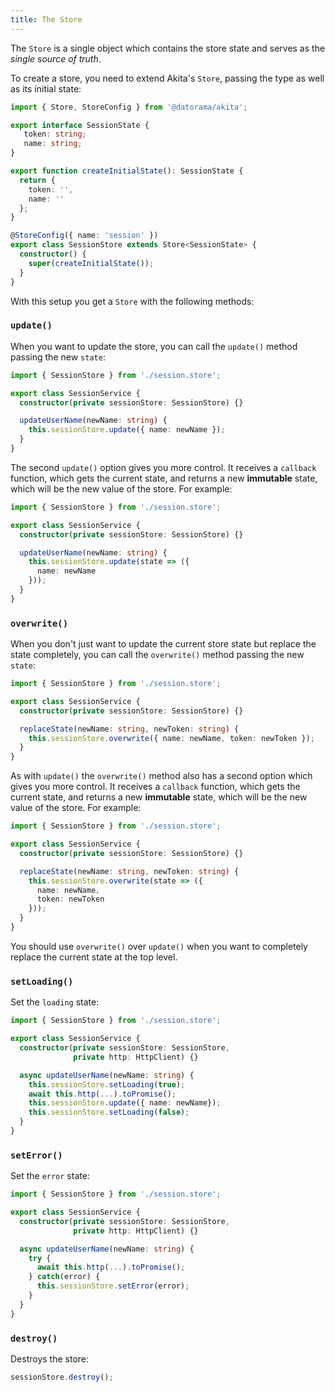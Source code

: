 ```yaml
---
title: The Store
---
```


The `Store` is a single object which contains the store state and serves as the _single source of truth_.

To create a store, you need to extend Akita's `Store`, passing the type as well as its initial state:

```ts title="session.store.ts"
import { Store, StoreConfig } from '@datorama/akita';

export interface SessionState {
   token: string;
   name: string;
}

export function createInitialState(): SessionState {
  return {
    token: '',
    name: ''
  };
}

@StoreConfig({ name: 'session' })
export class SessionStore extends Store<SessionState> {
  constructor() {
    super(createInitialState());
  }
}
```

With this setup you get a `Store` with the following methods:

### `update()`

When you want to update the store, you can call the `update()` method passing the new `state`:

```ts title="session.service.ts"
import { SessionStore } from './session.store';

export class SessionService {
  constructor(private sessionStore: SessionStore) {}

  updateUserName(newName: string) {
    this.sessionStore.update({ name: newName });
  }
}
```

The second `update()` option gives you more control. It receives a `callback` function, which gets the current state, and returns a new **immutable** state, which will be the new value of the store. For example:

```ts title="session.service.ts"
import { SessionStore } from './session.store';

export class SessionService {
  constructor(private sessionStore: SessionStore) {}

  updateUserName(newName: string) {
    this.sessionStore.update(state => ({
      name: newName
    }));
  }
}
```

### `overwrite()`

When you don't just want to update the current store state but replace the state completely, you can call the `overwrite()` method passing the new `state`:

```ts title="session.service.ts"
import { SessionStore } from './session.store';

export class SessionService {
  constructor(private sessionStore: SessionStore) {}

  replaceState(newName: string, newToken: string) {
    this.sessionStore.overwrite({ name: newName, token: newToken });
  }
}
```

As with `update()` the `overwrite()` method also has a second option which gives you more control. It receives a `callback` function, which gets the current state, and returns a new **immutable** state, which will be the new value of the store. For example:

```ts title="session.service.ts"
import { SessionStore } from './session.store';

export class SessionService {
  constructor(private sessionStore: SessionStore) {}

  replaceState(newName: string, newToken: string) {
    this.sessionStore.overwrite(state => ({
      name: newName,
      token: newToken
    }));
  }
}
```

You should use `overwrite()` over `update()` when you want to completely replace the current state at the top level.

### `setLoading()`

Set the `loading` state:
```ts title="session.service.ts"
import { SessionStore } from './session.store';

export class SessionService {
  constructor(private sessionStore: SessionStore,
              private http: HttpClient) {}

  async updateUserName(newName: string) {
    this.sessionStore.setLoading(true);
    await this.http(...).toPromise();
    this.sessionStore.update({ name: newName});
    this.sessionStore.setLoading(false);
  }
}
```

### `setError()`
Set the `error` state:

```ts title="session.service.ts"
import { SessionStore } from './session.store';

export class SessionService {
  constructor(private sessionStore: SessionStore,
              private http: HttpClient) {}

  async updateUserName(newName: string) {
    try {
      await this.http(...).toPromise();
    } catch(error) {
      this.sessionStore.setError(error);
    }
  }
}
```

### `destroy()`
Destroys the store:
```ts
sessionStore.destroy();
```


